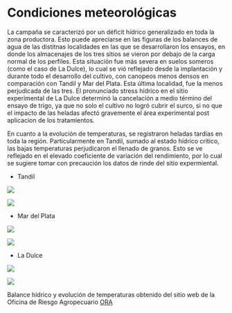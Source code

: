 # Condiciones meteorológicas {.unnumbered}

La campaña se caracterizó por un déficit hídrico generalizado en toda la zona productora. Esto puede apreciarse en las figuras de los balances de agua de las distitnas localidades en las que se desarrollaron los ensayos, en donde los almacenajes de los tres sitios se vieron por debajo de la carga normal de los perfiles. Esta situación fue más severa en suelos someros (como el caso de La Dulce), lo cual se vió reflejado desde la implantación y durante todo el desarrollo del cultivo, con canopeos menos densos en comparación con Tandil y Mar del Plata. Esta última localidad, fue la menos perjudicada de las tres. El pronunciado stress hídrico en el sitio experimental de La Dulce determinó la cancelación a medio término del ensayo de trigo, ya que no solo el cultivo no logró cubrir el surco, si no que el impacto de las heladas afectó gravemente el área experimental post aplicacion de los tratamientos.

En cuanto a la evolución de temperaturas, se registraron heladas tardías en toda la región. Particularmente en Tandil, sumado al estado hídrico crítico, las bajas temperaturas perjudicaron el llenado de granos. Esto se ve reflejado en el elevado coeficiente de variación del rendimiento, por lo cual se sugiere tomar con precaución los datos de rinde del sitio expermiental.

* Tandil 

::: {layout-ncol=2}
![](plots/TAND_TL.jpg)

![](plots/tandil_temp.png)
:::

* Mar del Plata

::: {layout-ncol=2}
![](plots/MDQ_TL.jpg) 

![](plots/mdp_temp.png)
:::

* La Dulce

::: {layout-ncol=2}
![](plots/DULCE_TL.jpg) 

![](plots/juarez_temp.png) 
:::

Balance hídrico y evolución de temperaturas obtenido del sitio web de la Oficina de Riesgo Agropecuario [ORA](http://www.ora.gob.ar/camp_actual_reservas.php)

